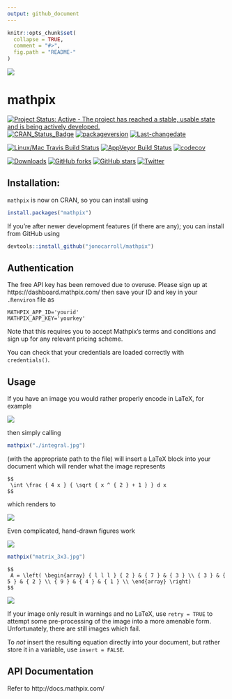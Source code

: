 ```yaml
---
output: github_document
---
```


<!-- README.md is generated from README.Rmd. Please edit that file -->

```r
knitr::opts_chunk$set(
  collapse = TRUE,
  comment = "#>",
  fig.path = "README-"
)
```
![](./tools/logo_blue.png)

# mathpix

[![Project Status: Active - The project has reached a stable, usable state and is being actively developed.](http://www.repostatus.org/badges/latest/active.svg)](http://www.repostatus.org/#active)
[![CRAN_Status_Badge](http://www.r-pkg.org/badges/version/mathpix)](https://cran.r-project.org/package=mathpix)
[![packageversion](https://img.shields.io/badge/Package%20version-0.3.0-orange.svg?style=flat-square)](commits/master)
[![Last-changedate](https://img.shields.io/badge/last%20change-`r gsub('-', '--', Sys.Date())`-yellowgreen.svg)](/commits/master)

[![Linux/Mac Travis Build Status](https://img.shields.io/travis/jonocarroll/mathpix/master.svg?label=Mac%20OSX%20%26%20Linux)](https://travis-ci.org/jonocarroll/mathpix)
[![AppVeyor Build Status](https://ci.appveyor.com/api/projects/status/github/jonocarroll/mathpix?branch=master&svg=true)](https://ci.appveyor.com/project/jonocarroll/mathpix)
[![codecov](https://codecov.io/gh/jonocarroll/mathpix/branch/master/graph/badge.svg)](https://codecov.io/gh/jonocarroll/mathpix)

[![Downloads](http://cranlogs.r-pkg.org/badges/mathpix)](http://www.r-pkg.org/pkg/mathpix)
[![GitHub forks](https://img.shields.io/github/forks/jonocarroll/mathpix.svg)](https://github.com/jonocarroll/mathpix/network)
[![GitHub stars](https://img.shields.io/github/stars/jonocarroll/mathpix.svg)](https://github.com/jonocarroll/mathpix/stargazers)
[![Twitter](https://img.shields.io/twitter/url/https/github.com/jonocarroll/mathpix.svg?style=social)](https://twitter.com/intent/tweet?text=Wow:&url=%5Bobject%20Object%5D)

## Installation:

`mathpix` is now on CRAN, so you can install using

```r
install.packages("mathpix")
```

If you're after newer development features (if there are any); you can install from GitHub using

```r
devtools::install_github("jonocarroll/mathpix")
```

## Authentication

The free API key has been removed due to overuse. Please sign up at https://dashboard.mathpix.com/ then save your
ID and key in your `.Renviron` file as

```
MATHPIX_APP_ID='yourid'
MATHPIX_APP_KEY='yourkey'
```

Note that this requires you to accept Mathpix's terms and conditions and sign up for any relevant pricing scheme.

You can check that your credentials are loaded correctly with `credentials()`.

## Usage

If you have an image you would rather properly encode in LaTeX, for example

![](./tools/integral.jpg)

then simply calling

```r
mathpix("./integral.jpg")
```

(with the appropriate path to the file) will insert a LaTeX block into your document which will render what the image represents

```
$$
 \int \frac { 4 x } { \sqrt { x ^ { 2 } + 1 } } d x  
$$
```

which renders to

![](./tools/eq_no_01.png)

Even complicated, hand-drawn figures work 

![](./tools/matrix_3x3.jpg)

```r
mathpix("matrix_3x3.jpg")
```

```
$$
 A = \left( \begin{array} { l l l } { 2 } & { 7 } & { 3 } \\ { 3 } & { 5 } & { 2 } \\ { 9 } & { 4 } & { 1 } \\ \end{array} \right)  
$$
```

![](./tools/eq_no_02.png)

If your image only result in warnings and no LaTeX, use `retry = TRUE` to attempt some pre-processing of the image into a more amenable form. Unfortunately, there are still images which fail.

To *not* insert the resulting equation directly into your document, but rather store it in a variable, use `insert = FALSE`.

<!-- If you also wish to generate the images (although `rmarkdown` will gladly do this for you) this can be achieved using -->

<!-- ```{r, eval = FALSE} -->
<!-- render_latex(latex, fileDir) -->
<!-- ``` -->
<!-- where `latex` is the LaTeX generated by `mathpix()` (or any other escaped LaTeX) and `fileDir` is the (optional) directory where you wish to save the image (by default, a temp file). This requires that you have `pdflatex` set up correctly and available on your machine. -->

## API Documentation

Refer to http://docs.mathpix.com/
